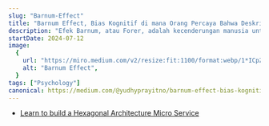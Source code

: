 ```yaml
---
slug: "Barnum-Effect"
title: "Barnum Effect, Bias Kognitif di mana Orang Percaya Bahwa Deskripsi Kepribadian yang Samar dan Umum Berlaku Khusus untuk Mereka"
description: "Efek Barnum, atau Forer, adalah kecenderungan manusia untuk menerima sekumpulan generalisasi sebagai sesuatu yang berlaku untuk kita secara pribadi jika hal tersebut disajikan sebagai hasil dari penilaian pribadi."
startDate: 2024-07-12
image:
  {
    url: "https://miro.medium.com/v2/resize:fit:1100/format:webp/1*ICpZF3L5xohE45m40qXoVg.png",
    alt: "Barnum Effect",
  }
tags: ["Psychology"]
canonical: https://medium.com/@yudhyprayitno/barnum-effect-bias-kognitif-di-mana-orang-percaya-bahwa-deskripsi-kepribadian-yang-samar-dan-umum-ed6345f3269d
---
```


- [Learn to build a Hexagonal Architecture Micro Service](https://medium.com/@yudhyprayitno/barnum-effect-bias-kognitif-di-mana-orang-percaya-bahwa-deskripsi-kepribadian-yang-samar-dan-umum-ed6345f3269d)

